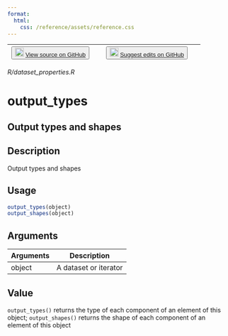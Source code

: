 ```yaml
---
format:
  html:
    css: /reference/assets/reference.css
---
```


| <button class="button"> ![](/reference/assets/GitHub-Mark-32px.png){width="20"} [View source on GitHub](https://github.com/rstudio/tfdatasets//blob/main/R/dataset_properties.R) </button> | <button class="button"> ![](/reference/assets/GitHub-Mark-32px.png){width="20"} [Suggest edits on GitHub](https://github.com/rstudio/tfdatasets//edit/main/R/dataset_properties.R) </button> |
|:------------------------------:|:--------------------------------------:|

*R/dataset_properties.R*

# output_types

## Output types and shapes

## Description
Output types and shapes 


## Usage
```r
output_types(object) 
output_shapes(object) 
```

## Arguments
|Arguments|Description|
|---|---|
| object | A dataset or iterator |



## Value
`output_types()` returns the type of each component of an element of this object; `output_shapes()` returns the shape of each component of an element of this object 




